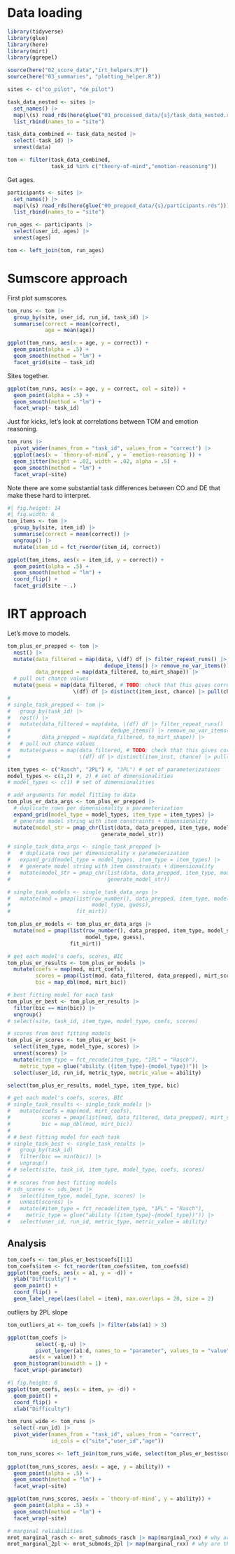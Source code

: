 # Data loading

```r
library(tidyverse)
library(glue)
library(here)
library(mirt)
library(ggrepel)

source(here("02_score_data","irt_helpers.R"))
source(here("03_summaries", "plotting_helper.R"))

sites <- c("co_pilot", "de_pilot")

task_data_nested <- sites |>
  set_names() |>
  map(\(s) read_rds(here(glue("01_processed_data/{s}/task_data_nested.rds")))) |>
  list_rbind(names_to = "site")

task_data_combined <- task_data_nested |>
  select(-task_id) |>
  unnest(data) 

tom <- filter(task_data_combined, 
              task_id %in% c("theory-of-mind","emotion-reasoning"))
```

Get ages. 

```r
participants <- sites |>
  set_names() |>
  map(\(s) read_rds(here(glue("00_prepped_data/{s}/participants.rds")))) |>
  list_rbind(names_to = "site")

run_ages <- participants |>
  select(user_id, ages) |>
  unnest(ages)

tom <- left_join(tom, run_ages)
```

# Sumscore approach

First plot sumscores.

```r
tom_runs <- tom |>
  group_by(site, user_id, run_id, task_id) |>
  summarise(correct = mean(correct), 
            age = mean(age))

ggplot(tom_runs, aes(x = age, y = correct)) + 
  geom_point(alpha = .5) + 
  geom_smooth(method = "lm") +
  facet_grid(site ~ task_id)
```

Sites together. 

```r
ggplot(tom_runs, aes(x = age, y = correct, col = site)) + 
  geom_point(alpha = .5) + 
  geom_smooth(method = "lm") +
  facet_wrap(~ task_id)
```

Just for kicks, let's look at correlations between TOM and emotion reasoning. 

```r
tom_runs |>
  pivot_wider(names_from = "task_id", values_from = "correct") |>
  ggplot(aes(x = `theory-of-mind`, y = `emotion-reasoning`)) + 
  geom_jitter(height = .02, width = .02, alpha = .5) + 
  geom_smooth(method = "lm") + 
  facet_wrap(~site)
```


Note there are some substantial task differences between CO and DE that make these hard to interpret. 

```r
#| fig.height: 14
#| fig.width: 6
tom_items <- tom |>
  group_by(site, item_id) |>
  summarise(correct = mean(correct)) |>
  ungroup() |>
  mutate(item_id = fct_reorder(item_id, correct))

ggplot(tom_items, aes(x = item_id, y = correct)) + 
  geom_point(alpha = .5) + 
  geom_smooth(method = "lm") +
  coord_flip() + 
  facet_grid(site ~ .)


```


# IRT approach

Let's move to models. 

```r

tom_plus_er_prepped <- tom |>
  nest() |>
  mutate(data_filtered = map(data, \(df) df |> filter_repeat_runs() |>
                               dedupe_items() |> remove_no_var_items()),
         data_prepped = map(data_filtered, to_mirt_shape)) |>
  # pull out chance values
  mutate(guess = map(data_filtered, # TODO: check that this gives correct order
                     \(df) df |> distinct(item_inst, chance) |> pull(chance)))
# 
# single_task_prepped <- tom |>
#   group_by(task_id) |>
#   nest() |>
#   mutate(data_filtered = map(data, \(df) df |> filter_repeat_runs() |>
#                                dedupe_items() |> remove_no_var_items()),
#          data_prepped = map(data_filtered, to_mirt_shape)) |>
#   # pull out chance values
#   mutate(guess = map(data_filtered, # TODO: check that this gives correct order
#                      \(df) df |> distinct(item_inst, chance) |> pull(chance)))

item_types <- c("Rasch", "2PL") #, "3PL") # set of parameterizations
model_types <- c(1,2) #, 2) # set of dimensionalities
# model_types <- c(1) # set of dimensionalities

# add arguments for model fitting to data
tom_plus_er_data_args <- tom_plus_er_prepped |>
  # duplicate rows per dimensionality x parameterization
  expand_grid(model_type = model_types, item_type = item_types) |>
  # generate model string with item constraints + dimensionality
  mutate(model_str = pmap_chr(list(data, data_prepped, item_type, model_type),
                              generate_model_str))

# single_task_data_args <- single_task_prepped |>
#   # duplicate rows per dimensionality x parameterization
#   expand_grid(model_type = model_types, item_type = item_types) |>
#   # generate model string with item constraints + dimensionality
#   mutate(model_str = pmap_chr(list(data, data_prepped, item_type, model_type),
#                               generate_model_str))
```


```r
# single_task_models <- single_task_data_args |>
#   mutate(mod = pmap(list(row_number(), data_prepped, item_type, model_str,
#                          model_type, guess),
#                     fit_mirt))

tom_plus_er_models <- tom_plus_er_data_args |>
  mutate(mod = pmap(list(row_number(), data_prepped, item_type, model_str,
                         model_type, guess),
                    fit_mirt))
```

```r
# get each model's coefs, scores, BIC
tom_plus_er_results <- tom_plus_er_models |>
  mutate(coefs = map(mod, mirt_coefs),
         scores = pmap(list(mod, data_filtered, data_prepped), mirt_scores),
         bic = map_dbl(mod, mirt_bic))

# best fitting model for each task
tom_plus_er_best <- tom_plus_er_results |>
  filter(bic == min(bic)) |>
  ungroup()
# select(site, task_id, item_type, model_type, coefs, scores)

# scores from best fitting models
tom_plus_er_scores <- tom_plus_er_best |>
  select(item_type, model_type, scores) |>
  unnest(scores) |>
  mutate(#item_type = fct_recode(item_type, "1PL" = "Rasch"),
    metric_type = glue("ability ({item_type}-{model_type})")) |>
  select(user_id, run_id, metric_type, metric_value = ability)
```

```r
select(tom_plus_er_results, model_type, item_type, bic)
```





```r
# get each model's coefs, scores, BIC
# single_task_results <- single_task_models |>
#   mutate(coefs = map(mod, mirt_coefs),
#          scores = pmap(list(mod, data_filtered, data_prepped), mirt_scores),
#          bic = map_dbl(mod, mirt_bic))
# 
# # best fitting model for each task
# single_task_best <- single_task_results |>
#   group_by(task_id)
#   filter(bic == min(bic)) |>
#   ungroup()
# # select(site, task_id, item_type, model_type, coefs, scores)
# 
# # scores from best fitting models
# sds_scores <- sds_best |>
#   select(item_type, model_type, scores) |>
#   unnest(scores) |>
#   mutate(#item_type = fct_recode(item_type, "1PL" = "Rasch"),
#     metric_type = glue("ability ({item_type}-{model_type})")) |>
#   select(user_id, run_id, metric_type, metric_value = ability)
```

## Analysis


```r
tom_coefs <- tom_plus_er_best$coefs[[1]]
tom_coefs$item <- fct_reorder(tom_coefs$item, tom_coefs$d)
ggplot(tom_coefs, aes(x = a1, y = -d)) + 
  ylab("Difficulty") +
  geom_point() + 
  coord_flip() +
  geom_label_repel(aes(label = item), max.overlaps = 20, size = 2)
```

outliers by 2PL slope


```r

tom_outliers_a1 <- tom_coefs |> filter(abs(a1) > 3) 

ggplot(tom_coefs |>
         select(-g,-u) |>
         pivot_longer(a1:d, names_to = "parameter", values_to = "value"), 
       aes(x = value)) + 
  geom_histogram(binwidth = 1) + 
  facet_wrap(~parameter)
```


```r
#| fig.height: 6
ggplot(tom_coefs, aes(x = item, y= -d)) + 
  geom_point() + 
  coord_flip() +
  xlab("Difficulty")
```

```r
tom_runs_wide <- tom_runs |> 
  select(-run_id) |>
  pivot_wider(names_from = "task_id", values_from = "correct", 
              id_cols = c("site","user_id","age"))

tom_runs_scores <- left_join(tom_runs_wide, select(tom_plus_er_best$scores[[1]], -run_id))
                             
ggplot(tom_runs_scores, aes(x = age, y = ability)) + 
  geom_point(alpha = .5) + 
  geom_smooth(method = "lm") + 
  facet_wrap(~site)
```

```r
ggplot(tom_runs_scores, aes(x = `theory-of-mind`, y = ability)) + 
  geom_point(alpha = .5) + 
  geom_smooth(method = "lm") + 
  facet_wrap(~site)
```


```r
# marginal reliabilities
mrot_marginal_rasch <- mrot_submods_rasch |> map(marginal_rxx) # why are these the same?
mrot_marginal_2pl <- mrot_submods_2pl |> map(marginal_rxx) # why are these the same?
```







